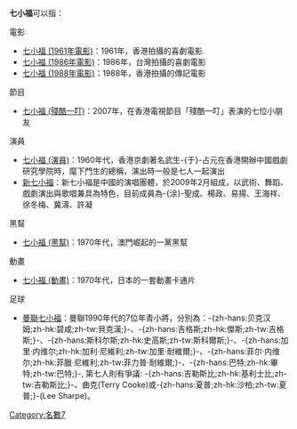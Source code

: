 {{noteTA
|G1=姓氏
}}
'''七小福'''可以指：

;電影
* [[七小福_(1961年電影)|七小福 (1961年電影)]]：1961年，香港拍攝的喜劇電影
* [[七小福_(1986年電影)|七小福 (1986年電影)]]：1986年，台灣拍攝的喜劇電影
* [[七小福_(1988年電影)|七小福 (1988年電影)]]：1988年，香港拍攝的傳記電影

;節目
* [[七小福_(殘酷一叮)|七小福 (殘酷一叮)]]：2007年，在香港電視節目「殘酷一叮」表演的七位小朋友

;演員
* [[七小福_(演員)|七小福 (演員)]]：1960年代，香港京劇著名武生-{于}-占元在香港開辦中國戲劇研究學院時，麾下門生的總稱，演出時一般是七人一起演出
* [[新七小福|新七小福]]：新七小福是中國的演唱團體，於2009年2月組成，以武術、舞蹈、戲劇演出與歌唱兼具為特色，目前成員為-{涂}-聖成、楊政、易揚、王海祥、徐冬梅、冀濤、許凝

;黑幫
* [[七小福_(黑幫)|七小福 (黑幫)]]：1970年代，澳門崛起的一黨黑幫

;動畫
* [[瓢蟲之歌|七小福 (動畫)]]：1970年代，日本的一套動畫卡通片

;足球
* [[費爵爺弟子|曼聯七小福]]：曼聯1990年代的7位年青小將，分別為：-{zh-hans:贝克汉姆;zh-hk:碧咸;zh-tw:貝克漢;}-、-{zh-hans:吉格斯;zh-hk:傑斯;zh-tw:吉格斯;}-、-{zh-hans:斯科尔斯;zh-hk:史高斯;zh-tw:斯科爾斯;}-、-{zh-hans:加里·内维尔;zh-hk:加利·尼維利;zh-tw:加里·耐維爾;}-、-{zh-hans:菲尔·内维尔;zh-hk:菲臘·尼維利;zh-tw:菲力普·耐維爾;}-、-{zh-hans:巴特;zh-hk:畢特;zh-tw:巴特;}-, 第七人則有爭議: -{zh-hans:吉勒斯比;zh-hk:基利士比;zh-tw:吉勒斯比;}-、曲克(Terry Cooke)或-{zh-hans:夏普;zh-hk:沙柏;zh-tw:夏普;}-(Lee Sharpe)。

{{disambig|Q|Cat=三字消歧义}}

[[Category:名數7|Category:名數7]]